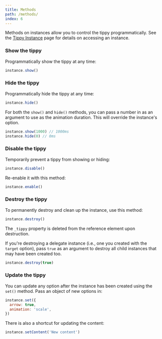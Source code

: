 ```yaml
---
title: Methods
path: /methods/
index: 6
---
```


Methods on instances allow you to control the tippy programmatically. See the
[Tippy Instance](/tippy-instance/) page for details on accessing an instance.

### Show the tippy

Programmatically show the tippy at any time:

```js
instance.show()
```

### Hide the tippy

Programmatically hide the tippy at any time:

```js
instance.hide()
```

For both the `show()` and `hide()` methods, you can pass a number in as an
argument to use as the animation duration. This will override the instance's
option.

```js
instance.show(1000) // 1000ms
instance.hide(0) // 0ms
```

### Disable the tippy

Temporarily prevent a tippy from showing or hiding:

```js
instance.disable()
```

Re-enable it with this method:

```js
instance.enable()
```

### Destroy the tippy

To permanently destroy and clean up the instance, use this method:

```js
instance.destroy()
```

The `_tippy` property is deleted from the reference element upon destruction.

If you're destroying a delegate instance (i.e., one you created with the
`target` option), pass `true` as an argument to destroy all child instances that
may have been created too.

```js
instance.destroy(true)
```

### Update the tippy

You can update any option after the instance has been created using the `set()`
method. Pass an object of new options in:

```js
instance.set({
  arrow: true,
  animation: 'scale',
})
```

There is also a shortcut for updating the content:

```js
instance.setContent('New content')
```
